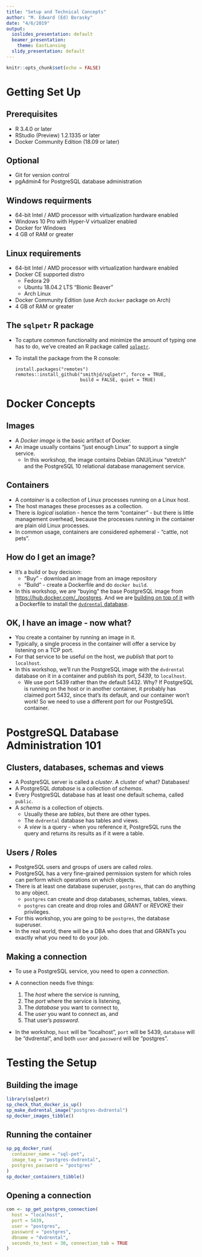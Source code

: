 ```yaml
---
title: "Setup and Technical Concepts"
author: "M. Edward (Ed) Borasky"
date: "4/6/2019"
output:
  ioslides_presentation: default
  beamer_presentation: 
    theme: EastLansing
  slidy_presentation: default
---
```


```r
knitr::opts_chunk$set(echo = FALSE)
```

# Getting Set Up

## Prerequisites

* R 3.4.0 or later
* RStudio (Preview) 1.2.1335 or later
* Docker Community Edition (18.09 or later)

## Optional
* Git for version control
* pgAdmin4 for PostgreSQL database administration

## Windows requirments
* 64-bit Intel / AMD processor with virtualization hardware enabled
* Windows 10 Pro with Hyper-V virtualizer enabled
* Docker for Windows
* 4 GB of RAM or greater

## Linux requirements
* 64-bit Intel / AMD processor with virtualization hardware enabled
* Docker CE supported distro
    - Fedora 29
    - Ubuntu 18.04.2 LTS "Bionic Beaver"
    - Arch Linux
* Docker Community Edition (use Arch `docker` package on Arch)
* 4 GB of RAM or greater

## The `sqlpetr` R package
* To capture common functionality and minimize the amount of typing one has to do, we've created an R package called [`sqlpetr`](https://smithjd.github.io/sqlpetr/index.html).
* To install the package from the R console:

    ```
    install.packages("remotes")
    remotes::install_github("smithjd/sqlpetr", force = TRUE, 
                            build = FALSE, quiet = TRUE)
    ```

# Docker Concepts

## Images
* A _Docker image_ is the basic artifact of Docker.
* An image usually contains "just enough Linux" to support a single service.
    - In this workshop, the image contains Debian GNU/Linux "stretch" and the PostgreSQL 10 relational database management service.

## Containers
* A _container_ is a collection of Linux processes running on a Linux host.
* The host manages these processes as a collection.
* There is _logical_ isolation - hence the term "container" - but there is little management overhead, because the processes running in the container are plain old Linux processes.
* In common usage, containers are considered ephemeral - "cattle, not pets".

## How do I get an image?
* It's a build or buy decision:
    - "Buy" - download an image from an image repository
    - "Build" - create a Dockerfile and do `docker build`.
* In this workshop, we are "buying" the base PostgreSQL image from <https://hub.docker.com/_/postgres>. And we are [building on top of it](https://smithjd.github.io/sqlpetr/articles/building-the-dvdrental-docker-image.html) with a Dockerfile to install the [`dvdrental` database](http://www.postgresqltutorial.com/postgresql-sample-database/).

## OK, I have an image - now what?
* You create a container by running an image in it.
* Typically, a single process in the container will offer a service by listening on a TCP port.
* For that service to be useful on the host, we _publish_ that port to `localhost`.
* In this workshop, we'll run the PostgreSQL image with the `dvdrental` database on it in a container and publish its port, *5439*, to `localhost`.
    - We use port 5439 rather than the default 5432. Why? If PostgreSQL is running on the host or in another container, it probably has claimed port 5432, since that's its default, and our container won't work! So we need to use a different port for our PostgreSQL container.

# PostgreSQL Database Administration 101

## Clusters, databases, schemas and views
* A PostgreSQL server is called a _cluster_. A cluster of what? Databases!
* A PostgreSQL _database_ is a collection of _schemas_. 
* Every PostgreSQL database has at least one default schema, called `public`.
* A _schema_ is a collection of objects. 
    - Usually these are _tables_, but there are other types.
    - The `dvdrental` database has tables and views.
    - A _view_ is a query - when you reference it, PostgreSQL runs the query and returns its results as if it were a table.

## Users / Roles
* PostgreSQL users and groups of users are called _roles_.
* PostgreSQL has a very fine-grained permission system for which roles can perform which operations on which objects.
* There is at least one database superuser, `postgres`, that can do anything to any object.
    - `postgres` can create and drop databases, schemas, tables, views.
    - `postgres` can create and drop roles and _GRANT_ or _REVOKE_ their privileges.
* For this workshop, you are going to be `postgres`, the database superuser.
* In the real world, there will be a DBA who does that and GRANTs you exactly what you need to do your job.
    
## Making a connection
* To use a PostgreSQL service, you need to open a _connection_.
* A connection needs five things:

    1. The _host_ where the service is running,
    2. The _port_ where the service is listening,
    3. The _database_ you want to connect to,
    4. The _user_ you want to connect as, and
    5. That user's _password_.
* In the workshop, `host` will be "localhost", `port` will be 5439, `database` will be "dvdrental", and both `user` and `password` will be "postgres". 

# Testing the Setup

## Building the image
```r
library(sqlpetr)
sp_check_that_docker_is_up()
sp_make_dvdrental_image("postgres-dvdrental")
sp_docker_images_tibble()

```

## Running the container
```r
sp_pg_docker_run(
  container_name = "sql-pet",
  image_tag = "postgres-dvdrental",
  postgres_password = "postgres"
)
sp_docker_containers_tibble()

```
## Opening a connection
```r
con <- sp_get_postgres_connection(
  host = "localhost",
  port = 5439,
  user = "postgres",
  password = "postgres",
  dbname = "dvdrental",
  seconds_to_test = 30, connection_tab = TRUE
)

```


